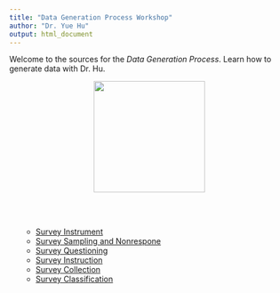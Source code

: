```yaml
---
title: "Data Generation Process Workshop"
author: "Dr. Yue Hu"
output: html_document
---
```



Welcome to the sources for the *Data Generation Process*. Learn how to generate data with Dr. Hu.


<center><img src="../analysisOfPoliticalData/images/goodluck.gif" height="200"/></center>


<br><br>

<ul>

* <a href="/slides_gh/slides/courses/dgpWorkshop/01_surveyInstrument.html">Survey Instrument</a>
* <a href="/slides_gh/slides/courses/dgpWorkshop/02_surveySampling.html">Survey Sampling and Nonrespone</a>
* <a href="/slides_gh/slides/courses/dgpWorkshop/03_surveyQuestion.html">Survey Questioning</a>
* <a href="/slides_gh/slides/courses/dgpWorkshop/04_surveyInstruction.html">Survey Instruction</a>
* <a href="/slides_gh/slides/courses/dgpWorkshop/05_surveyCollection.html">Survey Collection</a>
* <a href="/slides_gh/slides/courses/dgpWorkshop/05_surveyClassification.html">Survey Classification</a>

</ul>
